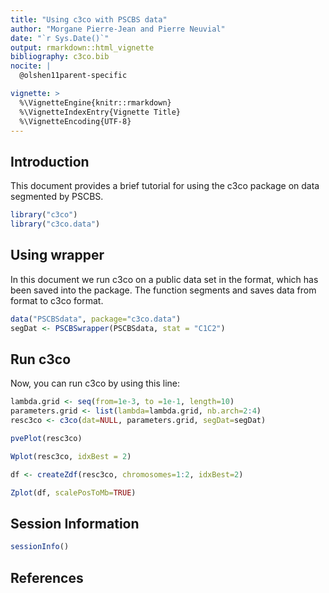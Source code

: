 ```yaml
---
title: "Using c3co with PSCBS data"
author: "Morgane Pierre-Jean and Pierre Neuvial"
date: "`r Sys.Date()`"
output: rmarkdown::html_vignette
bibliography: c3co.bib
nocite: | 
  @olshen11parent-specific

vignette: >
  %\VignetteEngine{knitr::rmarkdown}
  %\VignetteIndexEntry{Vignette Title}
  %\VignetteEncoding{UTF-8}
---
```


## Introduction

This document provides a brief tutorial for using the c3co package on data segmented by PSCBS.

```r
library("c3co")
library("c3co.data")
```

## Using wrapper

In this document we run c3co on a public data set in the  \code{PSCBS} format, which has been saved into the \code{c3co.data} package. The \code{PSCBSwrapper} function segments and saves data from \code{PSCBS} format to c3co format.

```r
data("PSCBSdata", package="c3co.data")
segDat <- PSCBSwrapper(PSCBSdata, stat = "C1C2")
```

## Run c3co ##
Now, you can run c3co by using this line:
```r
lambda.grid <- seq(from=1e-3, to =1e-1, length=10)
parameters.grid <- list(lambda=lambda.grid, nb.arch=2:4)
resc3co <- c3co(dat=NULL, parameters.grid, segDat=segDat)
```
```r
pvePlot(resc3co)
```

```r
Wplot(resc3co, idxBest = 2)
```

```r
df <- createZdf(resc3co, chromosomes=1:2, idxBest=2)
```

```r
Zplot(df, scalePosToMb=TRUE)
```

## Session Information

```r
sessionInfo()
```


## References



